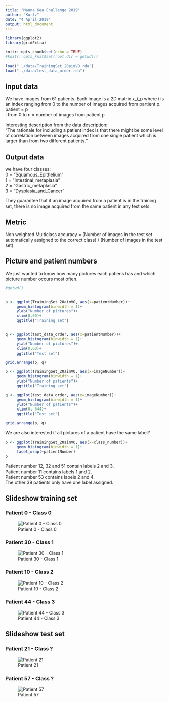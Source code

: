 ---
title: "Mauna Kea Challenge 2019"
author: "Kurtz"
date: "4 April 2019"
output: html_document
---

```{r setup, include=FALSE}
library(ggplot2)
library(gridExtra)

knitr::opts_chunk$set(echo = TRUE)
#knitr::opts_knit$set(root.dir = getwd())

load("../data/TrainingSet_20aimVO.rda")
load("../data/test_data_order.rda")

```

## Input data

We have images from 61 patients.
Each image is a 2D matrix x_i_p where i is an index ranging from 0 to the number of images acquired from partient p.  
patient = p  
i from 0 to n = number of images from patient p

Interesting description from the data description:  
"The rationale for including a patient index is that there might be some level of correlation
between images acquired from one single patient which is larger than from two different
patients."

## Output data

we have four classes:  
0 = “Squamous_Epithelium”  
1 = “Intestinal_metaplasia”  
2 = “Gastric_metaplasia”  
3 = “Dysplasia_and_Cancer”  

They guarantee that if an image acquired from a patient is in the training set, there is no image
acquired from the same patient in any test sets.

## Metric

Non weighted Multiclass accuracy =
(Number of images in the test set automatically assigned to the correct class) /
(Number of images in the test set)


## Picture and patient numbers

We just wanted to know how many pictures each patiens has and which picture number occurs most often.

```{r, echo=FALSE}
#getwd()


p <- ggplot(TrainingSet_20aimVO, aes(x=patientNumber))+
     geom_histogram(binwidth = 1)+
     ylab("Number of pictures")+
     xlim(0,60)+
     ggtitle("Training set")


q <- ggplot(test_data_order, aes(x=patientNumber))+
     geom_histogram(binwidth = 1)+
     ylab("Number of pictures")+
     xlim(0,60)+
     ggtitle("Test set")

grid.arrange(p, q)
```



```{r, echo=FALSE}
p <- ggplot(TrainingSet_20aimVO, aes(x=imageNumber))+
     geom_histogram(binwidth = 1)+
     ylab("Number of patients")+
     ggtitle("Training set")

q <- ggplot(test_data_order, aes(x=imageNumber))+
     geom_histogram(binwidth = 1)+
     ylab("Number of patients")+
     xlim(0, 644)+
     ggtitle("Test set")

grid.arrange(p, q)
```

We are also interested if all pictures of a patient have the same label?


```{r, echo=FALSE}

p <- ggplot(TrainingSet_20aimVO, aes(x=class_number))+
     geom_histogram(binwidth = 1)+
     facet_wrap(~patientNumber)
p

```

Patient number 12, 32 and 51 contain labels 2 and 3.  
Patient number 11 contains labels 1 and 2.  
Patient number 53 contains labels 2 and 4.  
The other 39 patients only have one label assigned.  

## Slideshow training set

### Patient 0 - Class 0

![Patient 0 - Class 0](../slideshow/TrainingSet/p0_c0.gif)

### Patient 30 - Class 1

![Patient 30 - Class 1](../slideshow/TrainingSet/p30_c1.gif)


### Patient 10 - Class 2

![Patient 10 - Class 2](../slideshow/TrainingSet/p10_c2.gif)


### Patient 44 - Class 3

![Patient 44 - Class 3](../slideshow/TrainingSet/p44_c3.gif)



## Slideshow test set

### Patient 21 - Class ?

![Patient 21](../slideshow/TestSet/p21.gif)

### Patient 57 - Class ?

![Patient 57](../slideshow/TestSet/p57.gif)



